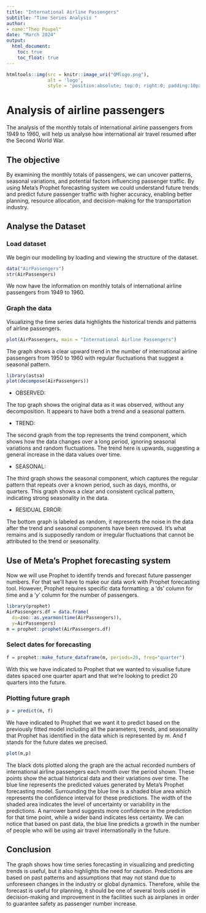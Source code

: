 ```yaml
---
title: "International Airline Passengers"
subtitle: "Time Series Analysis "
author:
- name:"Theo Poupel"
date: "March 2024"
output:
  html_document:
    toc: true
    toc_float: true
---
```

```r
htmltools::img(src = knitr::image_uri("QMlogo.png"), 
               alt = 'logo', 
               style = 'position:absolute; top:0; right:0; padding:10px; width:20%;')
```
# Analysis of airline passengers 

The analysis of the monthly totals of international airline passengers from 1949 to 1960, will help us analyse how international air travel resumed after the Second World War. 

## The objective

By examining the monthly totals of passengers, we can uncover patterns, seasonal variations, and potential factors influencing passenger traffic. By using Meta's Prophet forecasting system we could understand future trends and predict future passenger traffic with higher accuracy, enabling better planning, resource allocation, and decision-making for the transportation industry.

## Analyse the Dataset

### Load dataset

We begin our modelling by loading and viewing the structure of the dataset. 

```r
data("AirPassengers")
str(AirPassengers)
```

We now have the information on monthly totals of international airline passengers from 1949 to 1960. 

### Graph the data

Visualizing the time series data highlights the historical trends and patterns of airline passengers.

```r
plot(AirPassengers, main = "International Airline Passengers")
```

The graph shows a clear upward trend in the number of international airline passengers from 1950 to 1960 with regular fluctuations that suggest a seasonal pattern.

```r
library(astsa)
plot(decompose(AirPassengers))
```

 - OBSERVED: 
 
The top graph shows the original data as it was observed, without any decomposition. It appears to have both a trend and a seasonal pattern.
 
 - TREND: 
 
The second graph from the top represents the trend component, which shows how the data changes over a long period, ignoring seasonal variations and random fluctuations. The trend here is upwards, suggesting a general increase in the data values over time.

 - SEASONAL: 

The third graph shows the seasonal component, which captures the regular pattern that repeats over a known period, such as days, months, or quarters. This graph shows a clear and consistent cyclical pattern, indicating strong seasonality in the data.

 - RESIDUAL ERROR:

The bottom graph is labeled as random, it represents the noise in the data after the trend and seasonal components have been removed. It's what remains and is supposedly random or irregular fluctuations that cannot be attributed to the trend or seasonality.

## Use of Meta's Prophet forecasting system

Now we will use Prophet to identify trends and forecast future passenger numbers. For that we'll have to make our data work with Prophet forecasting tool. However, Prophet requires specific data formatting: a 'ds' column for time and a 'y' column for the number of passengers.

```r
library(prophet)
AirPassengers.df = data.frame(
  ds=zoo::as.yearmon(time(AirPassengers)), 
  y=AirPassengers)
m = prophet::prophet(AirPassengers.df)
```

### Select dates for forecasting

```r
f = prophet::make_future_dataframe(m, periods=20, freq="quarter")
```

With this we have indicated to Prophet that we wanted to visualise future dates spaced one quarter apart and that we're looking to predict 20 quarters into the future.

### Plotting future graph

```r
p = predict(m, f)
```

We have indicated to Prophet that we want it to predict based on the previously fitted model including all the parameters, trends, and seasonality that Prophet has identified in the data which is represented by m. And f stands for the future dates we precised. 

```r
plot(m,p)
```

The black dots plotted along the graph are the actual recorded numbers of international airline passengers each month over the period shown. These points show the actual historical data and their variations over time. The blue line represents the predicted values generated by Meta's Prophet forecasting model. Surrounding the blue line is a shaded blue area which represents the confidence interval for these predictions. The width of the shaded area indicates the level of uncertainty or variability in the predictions. A narrower band suggests more confidence in the prediction for that time point, while a wider band indicates less certainty. We can notice that based on past data, the blue line predicts a growth in the number of people who will be using air travel internationally in the future. 

## Conclusion 

The graph shows how time series forecasting in visualizing and predicting trends is useful, but it also highlights the need for caution. Predictions are based on past patterns and assumptions that may not stand due to unforeseen changes in the industry or global dynamics. Therefore, while the forecast is useful for planning, it should be one of several tools used in decision-making and improvement in the facilities such as airplanes in order to guarantee safety as passenger number increase.  












